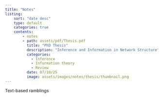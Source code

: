 ```yaml
---
title: "Notes"
listing:
    sort: "date desc"
    type: default
    categories: true
    contents: 
        - notes
        - path: assets/pdf/Thesis.pdf
          title: "PhD Thesis"
          description: "Inference and Information in Network Structure"
          categories:
            - Inference
            - Information theory
            - Review
          date: 07/10/25
          image: assets/images/notes/thesis/thumbnail.png
---
```


Text-based ramblings